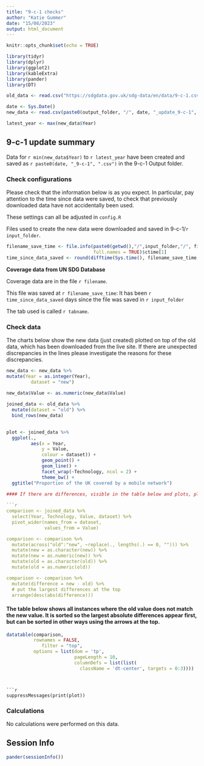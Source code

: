 ```yaml
---
title: "9-c-1 checks"
author: "Katie Gummer"
date: "15/08/2023"
output: html_document
---
```


```r
knitr::opts_chunk$set(echo = TRUE)
```

```r
library(tidyr)
library(dplyr)
library(ggplot2)
library(kableExtra)
library(pander)
library(DT)
```

```r

old_data <- read.csv("https://sdgdata.gov.uk/sdg-data/en/data/9-c-1.csv")

date <- Sys.Date()
new_data <- read.csv(paste0(output_folder, "/", date, "_update_9-c-1", ".csv"))

latest_year <- max(new_data$Year)

```

## 9-c-1 update summary

Data for `r min(new_data$Year)` to `r latest_year` have been created and 
saved as `r paste0(date, "_9-c-1", ".csv")` in the 9-c-1 Output folder.  
    
### Check configurations
Please check that the information below is as you expect. In particular, pay 
attention to the time since data were saved, to check that previously 
downloaded data have not accidentally been used.
    
These settings can all be adjusted in `config.R`
    
Files used to create the new data were downloaded and saved in 
9-c-1/`r input_folder`.  
  
```r
filename_save_time <- file.info(paste0(getwd(),"/",input_folder,"/", filename), 
                                full.names = TRUE)$ctime[1]
time_since_data_saved <- round(difftime(Sys.time(), filename_save_time, units = "days"), 2)

```

**Coverage data from UN SDG Database**  

Coverage data are in the file `r filename`.   

This file was saved at `r filename_save_time`: It has been 
`r time_since_data_saved` days since the file was saved in 
`r input_folder`  

The tab used is called
`r tabname`. 


### Check data
The charts below show the new data (just created) plotted on top of the old data,
which has been downloaded from the live site. If there are unexpected 
discrepancies in the lines please investigate the reasons for these discrepancies.
    
```r
new_data <- new_data %>%
mutate(Year = as.integer(Year),
         dataset = "new")
         
new_data$Value <- as.numeric(new_data$Value)

joined_data <- old_data %>%
  mutate(dataset = "old") %>%
  bind_rows(new_data)

 
plot <- joined_data %>%
  ggplot(.,
         aes(x = Year,
             y = Value,
             colour = dataset)) +
             geom_point() +
             geom_line() +
             facet_wrap(~Technology, ncol = 2) +
             theme_bw() +
  ggtitle("Proportion of the UK covered by a mobile network")
          
#### If there are differences, visible in the table below and plots, please investigate these. It is possible the data source has updated its back time series, so the difference could be genuine. ####

```r
comparison <- joined_data %>% 
  select(Year, Technology, Value, dataset) %>% 
  pivot_wider(names_from = dataset,
              values_from = Value)

comparison <- comparison %>% 
  mutate(across("old":"new", ~replace(., lengths(.) == 0, ""))) %>%
  mutate(new = as.character(new)) %>%
  mutate(new = as.numeric(new)) %>%
  mutate(old = as.character(old)) %>%
  mutate(old = as.numeric(old))

comparison <- comparison %>% 
  mutate(difference = new - old) %>% 
  # put the largest differences at the top
  arrange(desc(abs(difference))) 
```
 
#### The table below shows all instances where the old value does not match the new value. It is sorted so the largest absolute differences appear first, but can be sorted in other ways using the arrows at the top. ####
```r
datatable(comparison, 
          rownames = FALSE, 
	         filter = "top",
          options = list(dom = 'tp', 
                         pageLength = 10,
                         columnDefs = list(list(
                           className = 'dt-center', targets = 0:3))))
```

            

```


```r
suppressMessages(print(plot))

```

### Calculations

No calculations were performed on this data.

## Session Info
```r
pander(sessionInfo())
```
